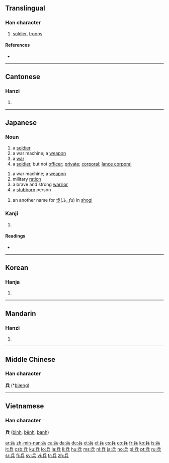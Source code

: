 ==Translingual==

===Han character===
{{Han char|rn=12|rad=八|as=05|sn=7|four=7280<sub>1</sub>|canj=人一金 (OMC)}}

# [[soldier]], [[troops]]

====References====
* {{Han ref|kx=0127.100|dkj=01462|hdz=10244.040|uh=5175|ud=20853|bh=A74C|bd=42828}}

----

==Cantonese==

===Hanzi===
{{yue-hanzi|jyut=|y=bing1}}

# {{defn|Cantonese}}

----

==Japanese==

===Noun===
{{ja-noun|k|hira=へい|rom=hei}}

# a [[soldier]]
# a war machine; a [[weapon]]
# a [[war]]
# a [[soldier]], but not [[officer]]; [[private]]; [[corporal]]; [[lance corporal]]
{{ja-noun|k|hira=つわもの|rom=tsuwamono}}
# a war machine; a [[weapon]]
# military [[ration]]
# a brave and strong [[warrior]]
# a [[stubborn]] person
{{ja-noun|k|hira=ひょう|rom=hyō}}
# an another name for [[歩]](ふ, ''fu'') in [[shogi]]

===Kanji===
{{ja-kanji|grade=4|rs=八05}}

# {{defn|Japanese}}

====Readings====
* {{ja-readings|on=[[へい]] (hei), [[ひょう]] (hyō)|kun=[[つわもの]] (tsuwamono), [[いくさ]] (ikusa)}}

----

==Korean==

===Hanja===
{{ko-hanja|hangeul=병|rv=byeong|mr=pyŏng}}

# {{defn|Korean}}

----

==Mandarin==

===Hanzi===
{{cmn-hanzi|pin=[[bīng]] ([[bing1]]), [[jī]] ([[ji1]])|wg=ping<sup>1</sup>, chi<sup>1</sup>}}

# {{defn|Mandarin}}

----

==Middle Chinese==
===Han character===
'''兵''' (*[[biæng]])<!--asterisk indicates that this word is found at least four times in the Tang corpus-->

----

==Vietnamese==
===Han character===
'''兵''' ([[binh]], [[bênh]], [[banh]])

[[ar:兵]]
[[zh-min-nan:兵]]
[[ca:兵]]
[[da:兵]]
[[de:兵]]
[[et:兵]]
[[el:兵]]
[[es:兵]]
[[eo:兵]]
[[fr:兵]]
[[ko:兵]]
[[is:兵]]
[[it:兵]]
[[csb:兵]]
[[ku:兵]]
[[lo:兵]]
[[la:兵]]
[[li:兵]]
[[hu:兵]]
[[ms:兵]]
[[nl:兵]]
[[ja:兵]]
[[no:兵]]
[[pl:兵]]
[[pt:兵]]
[[ru:兵]]
[[sr:兵]]
[[fi:兵]]
[[sv:兵]]
[[vi:兵]]
[[tr:兵]]
[[zh:兵]]